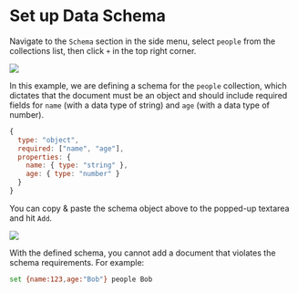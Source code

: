 # Set up Data Schema

Navigate to the `Schema` section in the side menu, select `people` from the collections list, then click `+` in the top right corner.

![](/img/quick-start-3.png)

In this example, we are defining a schema for the `people` collection, which dictates that the document must be an object and should include required fields for `name` (with a data type of string) and `age` (with a data type of number).

```javascript
{
  type: "object",
  required: ["name", "age"],
  properties: {
    name: { type: "string" },
    age: { type: "number" }
  }
}
```

You can copy & paste the schema object above to the popped-up textarea and hit `Add`.

![](/img/quick-start-4.png)

With the defined schema, you cannot add a document that violates the schema requirements. For example: 

```bash
set {name:123,age:"Bob"} people Bob
```

